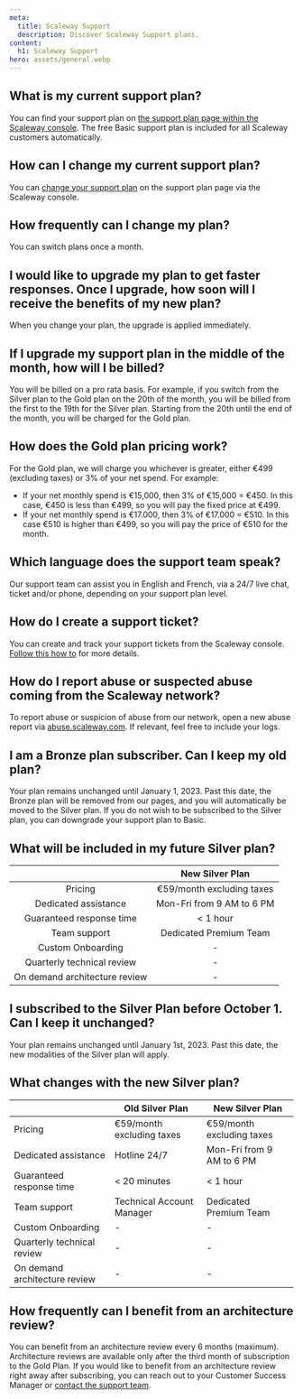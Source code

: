 ```yaml
---
meta:
  title: Scaleway Support 
  description: Discover Scaleway Support plans. 
content:
  h1: Scaleway Support 
hero: assets/general.webp
---
```


<Concept>

## What is my current support plan?
You can find your support plan on [the support plan page within the Scaleway console](https://console.scaleway.com/support/plans). The free Basic support plan is included for all Scaleway customers automatically.

</Concept>

<Concept>

## How can I change my current support plan?
You can [change your support plan](/console/my-account/how-to/configure-support-plans) on the support plan page via the Scaleway console.

</Concept>

<Concept>

## How frequently can I change my plan? 
You can switch plans once a month.

</Concept>

<Concept>

## I would like to upgrade my plan to get faster responses. Once I upgrade, how soon will I receive the benefits of my new plan? 
When you change your plan, the upgrade is applied immediately.

</Concept>

<Concept>

## If I upgrade my support plan in the middle of the month, how will I be billed?
You will be billed on a pro rata basis. For example, if you switch from the Silver plan to the Gold plan on the 20th of the month, you will be billed from the first to the 19th for the Silver plan. Starting from the 20th until the end of the month, you will be charged for the Gold plan.

</Concept>

<Concept>

## How does the Gold plan pricing work?
For the Gold plan, we will charge you whichever is greater, either €499 (excluding taxes) or 3% of your net spend. For example:

  - If your net monthly spend is €15,000, then 3% of €15,000 = €450. In this case, €450 is less than €499, so you will pay the fixed price at €499.
  - If your net monthly spend is €17.000, then 3% of €17.000 = €510. In this case €510 is higher than €499, so you will pay the price of €510 for the month.

</Concept>

<Concept>

## Which language does the support team speak?
Our support team can assist you in English and French, via a 24/7 live chat, ticket and/or phone, depending on your support plan level.

</Concept>

<Concept>

## How do I create a support ticket?
You can create and track your support tickets from the Scaleway console. [Follow this how to](/console/my-account/how-to/open-a-support-ticket/) for more details. 

</Concept>

<Concept>

## How do I report abuse or suspected abuse coming from the Scaleway network?
To report abuse or suspicion of abuse from our network, open a new abuse report via [abuse.scaleway.com](http://abuse.scaleway.com). If relevant, feel free to include your logs.

</Concept>

<Concept>

## I am a Bronze plan subscriber. Can I keep my old plan? 
Your plan remains unchanged until January 1, 2023. Past this date, the Bronze plan will be removed from our pages, and you will automatically be moved to the Silver plan. If you do not wish to be subscribed to the Silver plan, you can downgrade your support plan to Basic. 

</Concept>

<Concept>

## What will be included in my future Silver plan?

| | New Silver Plan |
:--: | :--: |
| Pricing | €59/month excluding taxes |
| Dedicated assistance | Mon-Fri from 9 AM to 6 PM |
| Guaranteed response time | \< 1 hour |
| Team support | Dedicated Premium Team |
| Custom Onboarding | - |
| Quarterly technical review | - |
| On demand architecture review | - |

</Concept>

<Concept>

## I subscribed to the Silver Plan before October 1. Can I keep it unchanged?  

Your plan remains unchanged until January 1st, 2023. Past this date, the new modalities of the Silver plan will apply.

## What changes with the new Silver plan?
|  | Old Silver Plan         | New Silver Plan |
| ------------ | ------------------- | ------ |
| Pricing         | €59/month excluding taxes | €59/month excluding taxes    |
| Dedicated assistance    | Hotline 24/7      | Mon-Fri from 9 AM to 6 PM    |
| Guaranteed response time    | \< 20 minutes        | \< 1 hour    |
| Team support    | Technical Account Manager        | Dedicated Premium Team    |
| Custom Onboarding    | -        | -     |
| Quarterly technical review    | -        | -    |
| On demand architecture review     | -      | -    |

</Concept>

<Concept>

## How frequently can I benefit from an architecture review?

You can benefit from an architecture review every 6 months (maximum). Architecture reviews are available only after the third month of subscription to the Gold Plan. If you would like to benefit from an architecture review right away after subscribing, you can reach out to your Customer Success Manager or [contact the support team](/console/my-account/how-to/open-a-support-ticket/).

</Concept>

